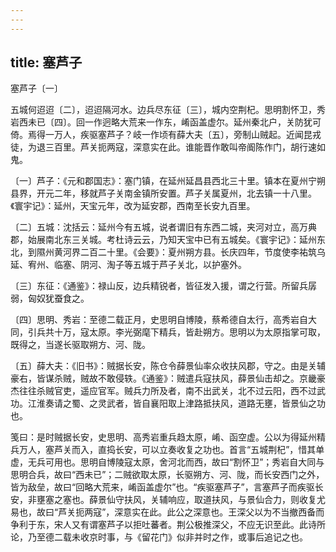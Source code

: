 ```yaml
---
---
---
```

title: 塞芦子
---



塞芦子〔一〕


五城何迢迢〔二〕，迢迢隔河水。边兵尽东征〔三〕，城内空荆杞。思明割怀卫，秀岩西未已〔四〕。回一作迥略大荒来一作东，崤函盖虚尔。延州秦北户，关防犹可倚。焉得一万人，疾驱塞芦子？岐一作顷有薛大夫〔五〕，旁制山贼起。近闻昆戎徒，为退三百里。芦关扼两寇，深意实在此。谁能晋作敢叫帝阍陈作门，胡行速如鬼。

〔一〕芦子：《元和郡国志》：塞门镇，在延州延昌县西北三十里。镇本在夏州宁朔县界，开元二年，移就芦子关南金镇所安置。芦子关属夏州，北去镇一十八里。《寰宇记》：延州，天宝元年，改为延安郡，西南至长安九百里。

〔二〕五城：沈括云：延州今有五城，说者谓旧有东西二城，夹河对立，高万典郡，始展南北东三关城。考杜诗云云，乃知天宝中已有五城矣。《寰宇记》：延州东北，到隰州黄河界二百二十里。《会要》：夏州朔方县。长庆四年，节度使李祐筑乌延、宥州、临塞、阴河、淘子等五城于芦子关北，以护塞外。

〔三〕东征：《通鉴》：禄山反，边兵精锐者，皆征发入援，谓之行营。所留兵孱弱，匈奴犹蚕食之。

〔四〕思明、秀岩：至德二载正月，史思明自博陵，蔡希德自太行，高秀岩自大同，引兵共十万，寇太原。李光弼麾下精兵，皆赴朔方。思明以为太原指掌可取，既得之，当遂长驱取朔方、河、陇。

〔五〕薛大夫：《旧书》：贼据长安，陈仓令薛景仙率众收扶风郡，守之。由是关辅豪右，皆谋杀贼，贼故不敢侵轶。《通鉴》：贼遣兵寇扶风，薛景仙击却之。京畿豪杰往往杀贼官吏，遥应官军。贼兵力所及者，南不出武关，北不过云阳，西不过武功。江淮奏请之蜀、之灵武者，皆自襄阳取上津路抵扶风，道路无壅，皆景仙之功也。

笺曰：是时贼据长安，史思明、高秀岩重兵趋太原，崤、函空虚。公以为得延州精兵万人，塞芦关而入，直捣长安，可以立奏收复之功也。首言“五城荆杞”，惜其单虚，无兵可用也。思明自博陵寇太原，舍河北而西，故曰“割怀卫”；秀岩自大同与思明合兵，故曰“西未已”；二贼欲取太原，长驱朔方、河、陇，而长安西门之外，皆为敌垒，故曰“回略大荒来，崤函盖虚尔”也。“疾驱塞芦子”，言塞芦子而疾驱长安，非壅塞之塞也。薛景仙守扶风，关辅响应，取道扶风，与景仙合力，则收复尤易也，故曰“芦关扼两寇”，深意实在此。此公之深意也。王深父以为不当撤西备而争利于东，宋人又有谓塞芦子以拒吐蕃者。荆公极推深父，不应无识至此。此诗所论，乃至德二载未收京时事，与《留花门》似非并时之作，或事后追记之也。